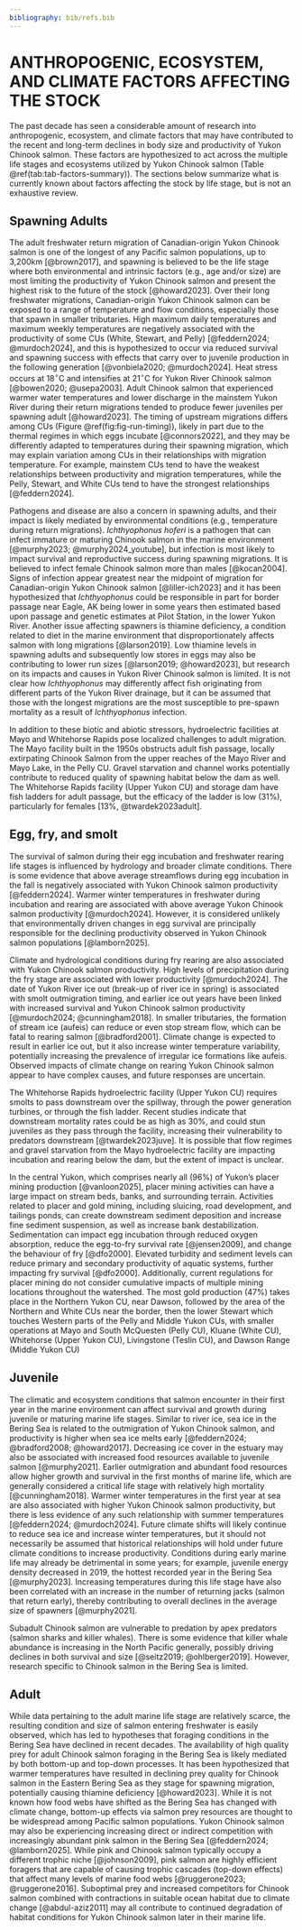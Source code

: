 ```yaml
---
bibliography: bib/refs.bib
---
```


# ANTHROPOGENIC, ECOSYSTEM, AND CLIMATE FACTORS AFFECTING THE STOCK {#sec:factors}

The past decade has seen a considerable amount of research into anthropogenic, ecosystem, and climate factors that may have contributed to the recent and long-term declines in body size and productivity of Yukon Chinook salmon. These factors are hypothesized to act across the multiple life stages and ecosystems utilized by Yukon Chinook salmon (Table \@ref(tab:tab-factors-summary)). The sections below summarize what is currently known about factors affecting the stock by life stage, but is not an exhaustive review.

## Spawning Adults

The adult freshwater return migration of Canadian-origin Yukon Chinook salmon is one of the longest of any Pacific salmon populations, up to 3,200km [@brown2017], and spawning is believed to be the life stage where both environmental and intrinsic factors (e.g., age and/or size) are most limiting the productivity of Yukon Chinook salmon and present the highest risk to the future of the stock [@howard2023]\footnote{von Finster, A., Murdoch, A., Gill, J., Hawkins, T., Hodgson, J., and Knight, K. In prep. Issues Facing Canadian-origin Yukon River Chinook Salmon.\label{vonfinsteretal}}. Over their long freshwater migrations, Canadian-origin Yukon Chinook salmon can be exposed to a range of temperature and flow conditions, especially those that spawn in smaller tributaries. High maximum daily temperatures and maximum weekly temperatures are negatively associated with the productivity of some CUs (White, Stewart, and Pelly) [@feddern2024; @murdoch2024], and this is hypothesized to occur via reduced survival and spawning success with effects that carry over to juvenile production in the following generation [@vonbiela2020; @murdoch2024]. Heat stress occurs at 18$^\circ$C and intensifies at 21$^\circ$C for Yukon River Chinook salmon [@bowen2020; @usepa2003]. Adult Chinook salmon that experienced warmer water temperatures and lower discharge in the mainstem Yukon River during their return migrations tended to produce fewer juveniles per spawning adult [@howard2023]. The timing of upstream migrations differs among CUs (Figure \@ref(fig:fig-run-timing)), likely in part due to the thermal regimes in which eggs incubate [@connors2022], and they may be differently adapted to temperatures during their spawning migration, which may explain variation among CUs in their relationships with migration temperature. For example, mainstem CUs tend to have the weakest relationships between productivity and migration temperatures, while the Pelly, Stewart, and White CUs tend to have the strongest relationships [@feddern2024].

Pathogens and disease are also a concern in spawning adults, and their impact is likely mediated by environmental conditions (e.g., temperature during return migrations). *Ichthyophonus hoferi* is a pathogen that can infect immature or maturing Chinook salmon in the marine environment [@murphy2023; @murphy2024_youtube], but infection is most likely to impact survival and reproductive success during spawning migrations. It is believed to infect female Chinook salmon more than males [@kocan2004]. Signs of infection appear greatest near the midpoint of migration for Canadian-origin Yukon Chinook salmon [@liller-ich2023] and it has been hypothesized that *Ichthyophonus* could be responsible in part for border passage near Eagle, AK being lower in some years then estimated based upon passage and genetic estimates at Pilot Station, in the lower Yukon River\textsuperscript{1}. Another issue affecting spawners is thiamine deficiency, a condition related to diet in the marine environment that disproportionately affects salmon with long migrations [@larson2019]. Low thiamine levels in spawning adults and subsequently low stores in eggs may also be contributing to lower run sizes [@larson2019; @howard2023], but research on its impacts and causes in Yukon River Chinook salmon is limited. It is not clear how *Ichthyophonus* may differently affect fish originating from different parts of the Yukon River drainage, but it can be assumed that those with the longest migrations are the most susceptible to pre-spawn mortality as a result of *Ichthyophonus* infection.

In addition to these biotic and abiotic stressors, hydroelectric facilities at Mayo and Whitehorse Rapids pose localized challenges to adult migration. The Mayo facility built in the 1950s obstructs adult fish passage, locally extirpating Chinook Salmon from the upper reaches of the Mayo River and Mayo Lake, in the Pelly CU. Gravel starvation and channel works potentially contribute to reduced quality of spawning habitat below the dam as well\textsuperscript{1}. The Whitehorse Rapids facility (Upper Yukon CU) and storage dam have fish ladders for adult passage, but the efficacy of the ladder is low (31%), particularly for females [13%, @twardek2023adult].

## Egg, fry, and smolt

The survival of salmon during their egg incubation and freshwater rearing life stages is influenced by hydrology and broader climate conditions. There is some evidence that above average streamflows during egg incubation in the fall is negatively associated with Yukon Chinook salmon productivity [@feddern2024]. Warmer winter temperatures in freshwater during incubation and rearing are associated with above average Yukon Chinook salmon productivity [@murdoch2024]. However, it is considered unlikely that environmentally driven changes in egg survival are principally responsible for the declining productivity observed in Yukon Chinook salmon populations [@lamborn2025].

Climate and hydrological conditions during fry rearing are also associated with Yukon Chinook salmon productivity. High levels of precipitation during the fry stage are associated with lower productivity [@murdoch2024]. The date of Yukon River ice out (break-up of river ice in spring) is associated with smolt outmigration timing, and earlier ice out years have been linked with increased survival and Yukon Chinook salmon productivity [@murdoch2024; @cunningham2018]. In smaller tributaries, the formation of stream ice (aufeis) can reduce or even stop stream flow, which can be fatal to rearing salmon [@bradford2001]. Climate change is expected to result in earlier ice out, but it also increase winter temperature variability, potentially increasing the prevalence of irregular ice formations like aufeis. Observed impacts of climate change on rearing Yukon Chinook salmon appear to have complex causes, and future responses are uncertain.

The Whitehorse Rapids hydroelectric facility (Upper Yukon CU) requires smolts to pass downstream over the spillway, through the power generation turbines, or through the fish ladder. Recent studies indicate that downstream mortality rates could be as high as 30%, and could stun juveniles as they pass through the facility, increasing their vulnerability to predators downstream [@twardek2023juve]. It is possible that flow regimes and gravel starvation from the Mayo hydroelectric facility are impacting incubation and rearing below the dam, but the extent of impact is unclear\textsuperscript{1}.

In the central Yukon, which comprises nearly all (96%) of Yukon's placer mining production [@vanloon2025], placer mining activities can have a large impact on stream beds, banks, and surrounding terrain. Activities related to placer and gold mining, including sluicing, road development, and tailings ponds, can create downstream sediment deposition and increase fine sediment suspension, as well as increase bank destabilization\textsuperscript{1}. Sedimentation can impact egg incubation through reduced oxygen absorption, reduce the egg-to-fry survival rate [@jensen2009], and change the behaviour of fry [@dfo2000]. Elevated turbidity and sediment levels can reduce primary and secondary productivity of aquatic systems, further impacting fry survival [@dfo2000]. Additionally, current regulations for placer mining do not consider cumulative impacts of multiple mining locations throughout the watershed. The most gold production (47%) takes place in the Northern Yukon CU, near Dawson, followed by the area of the Northern and White CUs near the border, then the lower Stewart which touches Western parts of the Pelly and Middle Yukon CUs, with smaller operations at Mayo and South McQuesten (Pelly CU), Kluane (White CU), Whitehorse (Upper Yukon CU), Livingstone (Teslin CU), and Dawson Range (Middle Yukon CU)

## Juvenile

The climatic and ecosystem conditions that salmon encounter in their first year in the marine environment can affect survival and growth during juvenile or maturing marine life stages. Similar to river ice, sea ice in the Bering Sea is related to the outmigration of Yukon Chinook salmon, and productivity is higher when sea ice melts early [@feddern2024; @bradford2008; @howard2017]. Decreasing ice cover in the estuary may also be associated with increased food resources available to juvenile salmon [@murphy2021]. Earlier outmigration and abundant food resources allow higher growth and survival in the first months of marine life, which are generally considered a critical life stage with relatively high mortality [@cunningham2018]. Warmer winter temperatures in the first year at sea are also associated with higher Yukon Chinook salmon productivity, but there is less evidence of any such relationship with summer temperatures [@feddern2024; @murdoch2024]. Future climate shifts will likely continue to reduce sea ice and increase winter temperatures, but it should not necessarily be assumed that historical relationships will hold under future climate conditions to increase productivity. Conditions during early marine life may already be detrimental in some years; for example, juvenile energy density decreased in 2019, the hottest recorded year in the Bering Sea [@murphy2023]. Increasing temperatures during this life stage have also been correlated with an increase in the number of returning jacks (salmon that return early), thereby contributing to overall declines in the average size of spawners [@murphy2021].

Subadult Chinook salmon are vulnerable to predation by apex predators (salmon sharks and killer whales). There is some evidence that killer whale abundance is increasing in the North Pacific generally, possibly driving declines in both survival and size [@seitz2019; @ohlberger2019]. However, research specific to Chinook salmon in the Bering Sea is limited.

## Adult

While data pertaining to the adult marine life stage are relatively scarce, the resulting condition and size of salmon entering freshwater is easily observed, which has led to hypotheses that foraging conditions in the Bering Sea have declined in recent decades. The availability of high quality prey for adult Chinook salmon foraging in the Bering Sea is likely mediated by both bottom-up and top-down processes. It has been hypothesized that warmer temperatures have resulted in declining prey quality for Chinook salmon in the Eastern Bering Sea as they stage for spawning migration, potentially causing thiamine deficiency [@howard2023]. While it is not known how food webs have shifted as the Bering Sea has changed with climate change, bottom-up effects via salmon prey resources are thought to be widespread among Pacific salmon populations. Yukon Chinook salmon may also be experiencing increasing direct or indirect competition with increasingly abundant pink salmon in the Bering Sea [@feddern2024; @lamborn2025]. While pink and Chinook salmon typically occupy a different trophic niche [@johnson2009], pink salmon are highly efficient foragers that are capable of causing trophic cascades (top-down effects) that affect many levels of marine food webs [@ruggerone2023; @ruggerone2016]. Suboptimal prey and increased competitors for Chinook salmon combined with contractions in suitable ocean habitat due to climate change [@abdul-aziz2011] may all contribute to continued degradation of habitat conditions for Yukon Chinook salmon later in their marine life.
